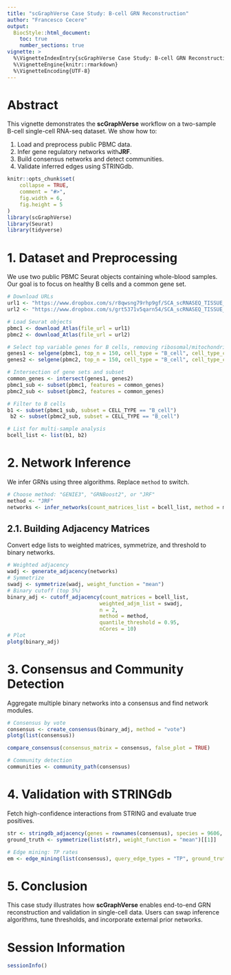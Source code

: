 ```yaml
---
title: "scGraphVerse Case Study: B-cell GRN Reconstruction"
author: "Francesco Cecere"
output:
  BiocStyle::html_document:
    toc: true
    number_sections: true
vignette: >
  %\VignetteIndexEntry{scGraphVerse Case Study: B-cell GRN Reconstruction}
  %\VignetteEngine{knitr::rmarkdown}
  %\VignetteEncoding{UTF-8}
---
```



# Abstract

This vignette demonstrates the **scGraphVerse** workflow on a two-sample B-cell single-cell RNA-seq dataset. We show how to:

1. Load and preprocess public PBMC data.
2. Infer gene regulatory networks with**JRF**.
3. Build consensus networks and detect communities.
4. Validate inferred edges using STRINGdb.

```r
knitr::opts_chunk$set(
    collapse = TRUE,
    comment = "#>",
    fig.width = 6,
    fig.height = 5
)
library(scGraphVerse)
library(Seurat)
library(tidyverse)
```

# 1. Dataset and Preprocessing

We use two public PBMC Seurat objects containing whole-blood samples. Our goal is to focus on healthy B cells and a common gene set.

```r
# Download URLs
url1 <- "https://www.dropbox.com/s/r8qwsng79rhp9gf/SCA_scRNASEQ_TISSUE_WHOLE_BLOOD.RDS?dl=1"
url2 <- "https://www.dropbox.com/s/grt5371v5qarn54/SCA_scRNASEQ_TISSUE_BLOOD.RDS?dl=1"

# Load Seurat objects
pbmc1 <- download_Atlas(file_url = url1)
pbmc2 <- download_Atlas(file_url = url2)

# Select top variable genes for B cells, removing ribosomal/mitochondrial
genes1 <- selgene(pbmc1, top_n = 150, cell_type = "B_cell", cell_type_col = "CELL_TYPE", remove_rib = TRUE, remove_mt = TRUE)
genes2 <- selgene(pbmc2, top_n = 150, cell_type = "B_cell", cell_type_col = "CELL_TYPE", remove_rib = TRUE, remove_mt = TRUE)

# Intersection of gene sets and subset
common_genes <- intersect(genes1, genes2)
pbmc1_sub <- subset(pbmc1, features = common_genes)
pbmc2_sub <- subset(pbmc2, features = common_genes)

# Filter to B cells
b1 <- subset(pbmc1_sub, subset = CELL_TYPE == "B_cell")
 b2 <- subset(pbmc2_sub, subset = CELL_TYPE == "B_cell")

# List for multi-sample analysis
bcell_list <- list(b1, b2)
```

# 2. Network Inference

We infer GRNs using three algorithms. Replace `method` to switch.

```r
# Choose method: "GENIE3", "GRNBoost2", or "JRF"
method <- "JRF"
networks <- infer_networks(count_matrices_list = bcell_list, method = method, nCores = 10)
```

## 2.1. Building Adjacency Matrices

Convert edge lists to weighted matrices, symmetrize, and threshold to binary networks.

```r
# Weighted adjacency
wadj <- generate_adjacency(networks)
# Symmetrize
swadj <- symmetrize(wadj, weight_function = "mean")
# Binary cutoff (top 5%)
binary_adj <- cutoff_adjacency(count_matrices = bcell_list,
                              weighted_adjm_list = swadj,
                              n = 2,
                              method = method,
                              quantile_threshold = 0.95,
                              nCores = 10)
# Plot
plotg(binary_adj)
```

# 3. Consensus and Community Detection

Aggregate multiple binary networks into a consensus and find network modules.

```r
# Consensus by vote
consensus <- create_consensus(binary_adj, method = "vote")
plotg(list(consensus))

compare_consensus(consensus_matrix = consensus, false_plot = TRUE)

# Community detection
communities <- community_path(consensus)
```

# 4. Validation with STRINGdb

Fetch high-confidence interactions from STRING and evaluate true positives.

```r
str <- stringdb_adjacency(genes = rownames(consensus), species = 9606, required_score = 900, keep_all_genes = TRUE)$binary
ground_truth <- symmetrize(list(str), weight_function = "mean")[[1]]

# Edge mining: TP rates
em <- edge_mining(list(consensus), query_edge_types = "TP", ground_truth = ground_truth)
```

# 5. Conclusion

This case study illustrates how **scGraphVerse** enables end-to-end GRN reconstruction and validation in single-cell data. Users can swap inference algorithms, tune thresholds, and incorporate external prior networks.

# Session Information

```r
sessionInfo()
```


